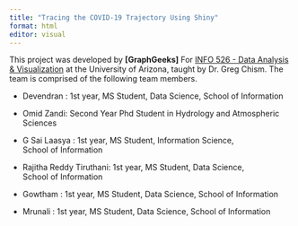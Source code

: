 ```yaml
---
title: "Tracing the COVID-19 Trajectory Using Shiny"
format: html
editor: visual
---
```


This project was developed by **\[GraphGeeks\]** For [INFO 526 - Data Analysis & Visualization](https://datavizaz.org/) at the University of Arizona, taught by Dr. Greg Chism. The team is comprised of the following team members.

-   Devendran : 1st year, MS Student, Data Science, School of Information

-   Omid Zandi: Second Year Phd Student in Hydrology and Atmospheric Sciences

-   G Sai Laasya : 1st year, MS Student, Information Science, School of Information

-   Rajitha Reddy Tiruthani: 1st year, MS Student, Data Science, School of Information

-   Gowtham : 1st year, MS Student, Data Science, School of Information

-   Mrunali : 1st year, MS Student, Data Science, School of Information
